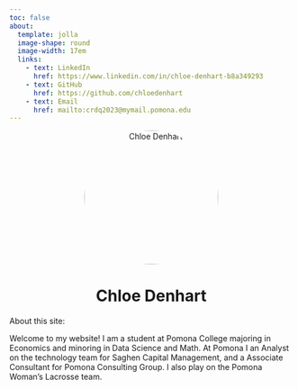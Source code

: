 ```yaml
---
toc: false
about: 
  template: jolla
  image-shape: round
  image-width: 17em
  links:
    - text: LinkedIn
      href: https://www.linkedin.com/in/chloe-denhart-b8a349293
    - text: GitHub
      href: https://github.com/chloedenhart
    - text: Email
      href: mailto:crdq2023@mymail.pomona.edu
---
```


<!-- Custom HTML block for centering the image and title -->
<div style="text-align: center;">
  <img src="headshot.JPG" alt="Chloe Denhart" style="width: 17em; height: auto; border-radius: 50%;" />
  <h1>Chloe Denhart</h1>
</div>

About this site:

Welcome to my website! I am a student at Pomona College majoring in Economics and minoring in Data Science and Math. At Pomona I an Analyst on the technology team for Saghen Capital Management, and a Associate Consultant for Pomona Consulting Group. I also play on the Pomona Woman's Lacrosse team.
